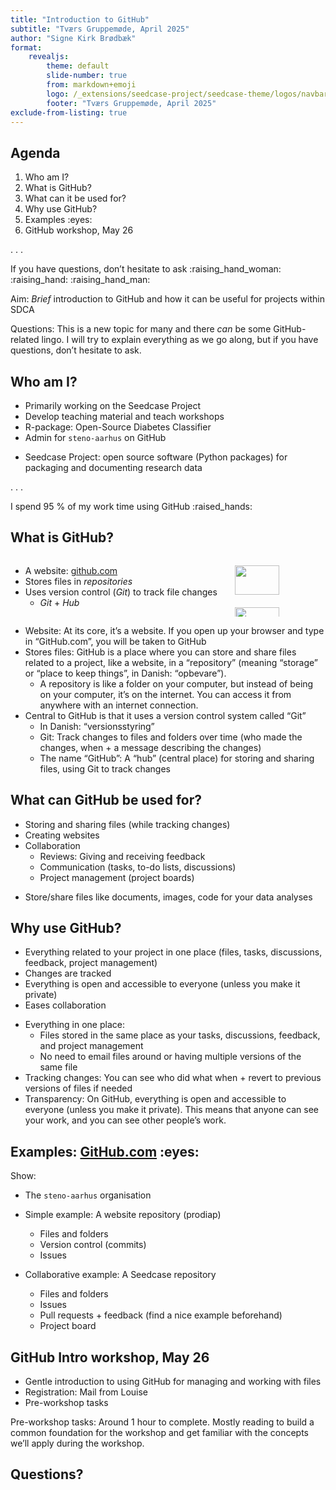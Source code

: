 ```yaml
---
title: "Introduction to GitHub"
subtitle: "Tværs Gruppemøde, April 2025"
author: "Signe Kirk Brødbæk"
format: 
    revealjs:
        theme: default
        slide-number: true
        from: markdown+emoji
        logo: /_extensions/seedcase-project/seedcase-theme/logos/navbar-logo-seedcase-project.svg
        footer: "Tværs Gruppemøde, April 2025"
exclude-from-listing: true
---
```


## Agenda

1.  Who am I?
2.  What is GitHub?
3.  What can it be used for?
4.  Why use GitHub?
5.  Examples :eyes:
6.  GitHub workshop, May 26

. . .

If you have questions, don't hesitate to ask :raising_hand_woman:
:raising_hand: :raising_hand_man:

::: notes
Aim: *Brief* introduction to GitHub and how it can be useful for
projects within SDCA

Questions: This is a new topic for many and there *can* be some
GitHub-related lingo. I will try to explain everything as we go along,
but if you have questions, don't hesitate to ask.
:::

## Who am I?

-   Primarily working on the Seedcase Project
-   Develop teaching material and teach workshops
-   R-package: Open-Source Diabetes Classifier
-   Admin for `steno-aarhus` on GitHub

::: notes
-   Seedcase Project: open source software (Python packages) for
    packaging and documenting research data
:::

. . .

I spend 95 % of my work time using GitHub :raised_hands:

## What is GitHub?

::::: columns
::: {.column width="70%"}
-   A website: [github.com](https://github.com)
-   Stores files in *repositories*
-   Uses version control (*Git*) to track file changes
    -   *Git* + *Hub*
:::

::: {.column width="30%"}
![](/posts/github-intro-tvaers-2025/logo-github.svg){width="70%"}
![](/posts/github-intro-tvaers-2025/logo-text-github.svg){width="70%"}
:::
:::::

::: notes
-   Website: At its core, it's a website. If you open up your browser
    and type in "GitHub.com", you will be taken to GitHub
-   Stores files: GitHub is a place where you can store and share files
    related to a project, like a website, in a "repository" (meaning "storage" or "place to keep things", in Danish: "opbevare"). 
    - A repository is like a folder on your computer, but instead of being on your
    computer, it's on the internet. You can access it from anywhere with
    an internet connection.
-   Central to GitHub is that it uses a version control system called
    "Git"
    -   In Danish: "versionsstyring"
    -   Git: Track changes to files and folders over time (who made the
        changes, when + a message describing the changes)
    -   The name "GitHub": A "hub" (central place) for storing and
        sharing files, using Git to track changes
:::

## What can GitHub be used for?

-   Storing and sharing files (while tracking changes)
-   Creating websites
-   Collaboration
    -   Reviews: Giving and receiving feedback
    -   Communication (tasks, to-do lists, discussions)
    -   Project management (project boards)

::: notes
-   Store/share files like documents, images, code for your data
    analyses
:::

## Why use GitHub?

-   Everything related to your project in one place (files, tasks,
    discussions, feedback, project management)
-   Changes are tracked
-   Everything is open and accessible to everyone (unless you make it private)
-   Eases collaboration

::: notes
-   Everything in one place:
    -   Files stored in the same place as your tasks, discussions,
        feedback, and project management
    -   No need to email files around or having multiple versions of the same  file
-   Tracking changes: You can see who did what when + revert to previous
    versions of files if needed
-   Transparency: On GitHub, everything is open and accessible to
    everyone (unless you make it private). This means that anyone can
    see your work, and you can see other people's work.
:::

## Examples: [GitHub.com](https://github.com) :eyes:

::: notes
Show:

-   The `steno-aarhus` organisation

-   Simple example: A website repository (prodiap)

    -   Files and folders
    -   Version control (commits)
    -   Issues

-   Collaborative example: A Seedcase repository

    -   Files and folders
    -   Issues
    -   Pull requests + feedback (find a nice example beforehand)
    -   Project board
:::

## GitHub Intro workshop, May 26

-   Gentle introduction to using GitHub for managing and working with
    files
-   Registration: Mail from Louise
-   Pre-workshop tasks

::: notes
Pre-workshop tasks: Around 1 hour to complete. Mostly reading to build a
common foundation for the workshop and get familiar with the concepts
we'll apply during the workshop.
:::

## Questions?
